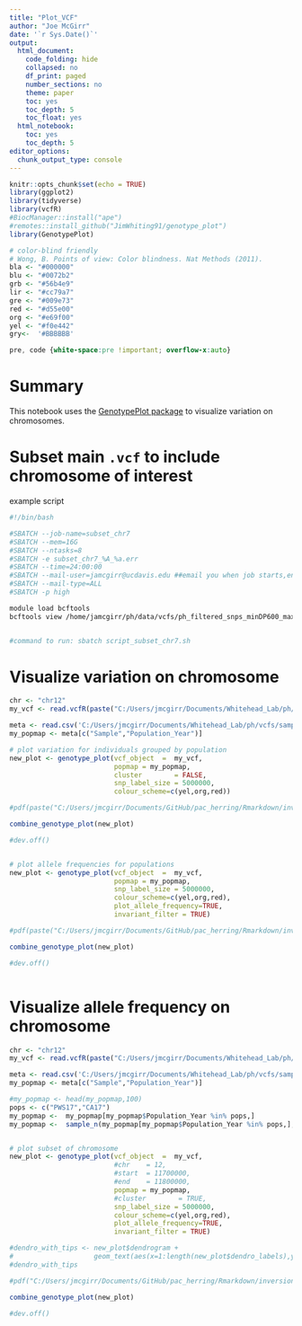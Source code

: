 ```yaml
---
title: "Plot_VCF"
author: "Joe McGirr"
date: '`r Sys.Date()`'
output:
  html_document:
    code_folding: hide
    collapsed: no
    df_print: paged
    number_sections: no
    theme: paper
    toc: yes
    toc_depth: 5
    toc_float: yes
  html_notebook:
    toc: yes
    toc_depth: 5
editor_options: 
  chunk_output_type: console
---
```


```r
knitr::opts_chunk$set(echo = TRUE)
library(ggplot2)
library(tidyverse)
library(vcfR)
#BiocManager::install("ape")
#remotes::install_github("JimWhiting91/genotype_plot")
library(GenotypePlot)

# color-blind friendly 
# Wong, B. Points of view: Color blindness. Nat Methods (2011).
bla <- "#000000"
blu <- "#0072b2"
grb <- "#56b4e9"
lir <- "#cc79a7"
gre <- "#009e73"
red <- "#d55e00"
org <- "#e69f00"
yel <- "#f0e442"
gry<-  '#BBBBBB'

```

```css
pre, code {white-space:pre !important; overflow-x:auto}
```

# Summary

This notebook uses the [GenotypePlot package](https://github.com/JimWhiting91/genotype_plot) to visualize variation on chromosomes.

# Subset main `.vcf` to include chromosome of interest

example script
```bash

#!/bin/bash

#SBATCH --job-name=subset_chr7
#SBATCH --mem=16G 
#SBATCH --ntasks=8 
#SBATCH -e subset_chr7_%A_%a.err 
#SBATCH --time=24:00:00 
#SBATCH --mail-user=jamcgirr@ucdavis.edu ##email you when job starts,ends,etc
#SBATCH --mail-type=ALL
#SBATCH -p high 

module load bcftools
bcftools view /home/jamcgirr/ph/data/vcfs/ph_filtered_snps_minDP600_maxDP2000_minQ20_minMQ30_NS0.5_maf0.05.vcf.gz -r chr7 -Oz --threads 8 > ph_filtered_snps_minDP600_maxDP2000_minQ20_minMQ30_NS0.5_maf0.05_chr7.vcf.gz


#command to run: sbatch script_subset_chr7.sh

```

# Visualize variation on chromosome 

```r

chr <- "chr12"
my_vcf <- read.vcfR(paste("C:/Users/jmcgirr/Documents/Whitehead_Lab/ph/vcfs/chrs/ph_filtered_snps_minDP600_maxDP2000_minQ20_minMQ30_NS0.5_maf0.05_",chr,".vcf.gz", sep = ""))

meta <- read.csv('C:/Users/jmcgirr/Documents/Whitehead_Lab/ph/vcfs/sample_metadata.txt', comment.char = '#', sep = "\t")
my_popmap <- meta[c("Sample","Population_Year")]

# plot variation for individuals grouped by population
new_plot <- genotype_plot(vcf_object  =  my_vcf,
                          popmap = my_popmap,                              
                          cluster        = FALSE,                           
                          snp_label_size = 5000000,                          
                          colour_scheme=c(yel,org,red))

#pdf(paste("C:/Users/jmcgirr/Documents/GitHub/pac_herring/Rmarkdown/inversions/",chr,"_snps.pdf",sep = ""),width=10,height=8)

combine_genotype_plot(new_plot)

#dev.off()


# plot allele frequencies for populations
new_plot <- genotype_plot(vcf_object  =  my_vcf,   
                          popmap = my_popmap,                           
                          snp_label_size = 5000000,                     
                          colour_scheme=c(yel,org,red),
                          plot_allele_frequency=TRUE,                    
                          invariant_filter = TRUE)                      

#pdf(paste("C:/Users/jmcgirr/Documents/GitHub/pac_herring/Rmarkdown/inversions/",chr,"_AF.pdf",sep = ""),width=10,height=8)

combine_genotype_plot(new_plot)

#dev.off()



```

# Visualize allele frequency on chromosome 

```r

chr <- "chr12"
my_vcf <- read.vcfR(paste("C:/Users/jmcgirr/Documents/Whitehead_Lab/ph/vcfs/chrs/ph_filtered_snps_minDP600_maxDP2000_minQ20_minMQ30_NS0.5_maf0.05_",chr,".vcf.gz", sep = ""))

meta <- read.csv('C:/Users/jmcgirr/Documents/Whitehead_Lab/ph/vcfs/sample_metadata.txt', comment.char = '#', sep = "\t")
my_popmap <- meta[c("Sample","Population_Year")]

#my_popmap <- head(my_popmap,100)
pops <- c("PWS17","CA17")
my_popmap <-  my_popmap[my_popmap$Population_Year %in% pops,]
my_popmap <-  sample_n(my_popmap[my_popmap$Population_Year %in% pops,],50)


# plot subset of chromosome
new_plot <- genotype_plot(vcf_object  =  my_vcf,   
                          #chr    = 12,                                 
                          #start  = 11700000,                           
                          #end    = 11800000,                           
                          popmap = my_popmap,                           
                          #cluster        = TRUE,                        
                          snp_label_size = 5000000,                     
                          colour_scheme=c(yel,org,red),
                          plot_allele_frequency=TRUE,                    
                          invariant_filter = TRUE)                      

#dendro_with_tips <- new_plot$dendrogram +
#                    geom_text(aes(x=1:length(new_plot$dendro_labels),y=-2.5,label=new_plot$dendro_labels))
#dendro_with_tips

#pdf("C:/Users/jmcgirr/Documents/GitHub/pac_herring/Rmarkdown/inversions/test_plot.pdf",width=10,height=8)

combine_genotype_plot(new_plot)

#dev.off()

```


